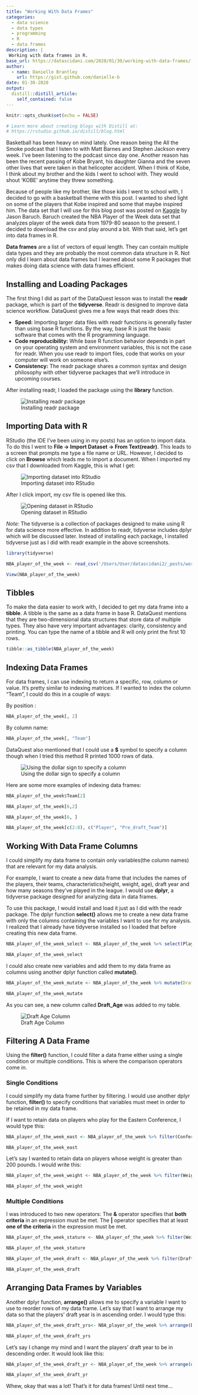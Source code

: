 ```yaml
---
title: "Working With Data Frames"
categories:
  - data science 
  - data types
  - programming
  - R
  - data frames
description: |
 Working with data frames in R.
base_url: https://datascidani.com/2020/01/30/working-with-data-frames/
author:
  - name: Danielle Brantley
    url: https://gist.github.com/danielle-b
date: 01-30-2020
output:
  distill::distill_article:
    self_contained: false
---
```

<style>
    pre code {
      white-space: pre-wrap;
    }
</style>

```r
knitr::opts_chunk$set(echo = FALSE)

# Learn more about creating blogs with Distill at:
# https://rstudio.github.io/distill/blog.html

```

Basketball has been heavy on mind lately. One reason being the All the Smoke podcast that I listen to with Matt Barnes and Stephen Jackson every week. I’ve been listening to the podcast since day one. Another reason has been the recent passing of Kobe Bryant, his daughter Gianna and the seven other lives that were taken in that helicopter accident. When I think of Kobe, I think about my brother and the kids I went to school with. They would shout ‘KOBE’ anytime they threw something. 

Because of people like my brother, like those kids I went to school with, I decided to go with a basketball theme with this post. I wanted to shed light on some of the players that Kobe inspired and some that maybe inspired him. The data set that I will use for this blog post was posted on [Kaggle](https://www.kaggle.com/jacobbaruch/nba-player-of-the-week/data) by Jason Baruch. Baruch created the NBA Player of the Week data set that analyzes player of the week data from 1979-80 season to the present. I decided to download the csv and play around a bit. With that said, let’s get into data frames in R.

**Data frames** are a list of vectors of equal length. They can contain multiple data types and they are probably the most common data structure in R. Not only did I learn about data frames but I learned about some R packages that makes doing data science with data frames efficient.

## Installing and Loading Packages

The first thing I did as part of the DataQuest lesson was to install the **readr** package, which is part of the **tidyverse**. Readr is designed to improve data science workflow. DataQuest gives me a few ways that readr does this:

- **Speed:** Importing larger data files with readr functions is generally faster than using base R functions. By the way, base R is just the basic software that comes with the R programming language.
- **Code reproducibility:** While base R function behavior depends in part on your operating system and environment variables, this is not the case for readr. When you use readr to import files, code that works on your computer will work on someone else’s.
- **Consistency:** The readr package shares a common syntax and design philosophy with other tidyverse packages that we’ll introduce in upcoming courses.

After installing readr, I loaded the package using the **library** function. 

![Installing readr package](install_load_packages.png)

## Importing Data with R

RStudio (the IDE I’ve been using in my posts) has an option to import data. To do this I went to **File -> Import Dataset -> From Text(readr)**. This leads to a screen that prompts me type a file name or URL. However, I decided to click on **Browse** which leads me to import a document. When I imported my csv that I downloaded from Kaggle, this is what I get:

![Importing dataset into RStudio](import-screen.png)

After I click import, my csv file is opened like this.

![Opening dataset in RStudio](open-file.png)

*Note:* The tidyverse is a collection of packages designed to make using R for data science more effective. In addition to readr, tidyverse includes dplyr which will be discussed later. Instead of installing each package, I installed tidyverse just as I did with readr example in the above screenshots.

```r
library(tidyverse)

NBA_player_of_the_week <- read_csv('/Users/User/datascidani2/_posts/working_with_dataframes 01-30-20/NBA_player_of_the_week.csv')

```

```r
View(NBA_player_of_the_week)
```

## Tibbles

To make the data easier to work with, I decided to get my data frame into a **tibble**. A tibble is the same as a data frame in base R. DataQuest mentions that they are two-dimensional data structures that store data of multiple types. They also have very important advantages: clarity, consistency and printing. You can type the name of a tibble and R will only print the first 10 rows.

```r
tibble::as_tibble(NBA_player_of_the_week)
```

## Indexing Data Frames

For data frames, I can use indexing to return a specific, row, column or value. It’s pretty similar to indexing matrices. If I wanted to index the column “Team”, I could do this in a couple of ways:

By position :

```r
NBA_player_of_the_week[, 2]
```

By column name:

```r
NBA_player_of_the_week[, "Team"]
```

DataQuest also mentioned that I could use a **$** symbol to specify a column though when I tried this method R printed 1000 rows of data.

![Using the dollar sign to specify a column](index-dataframe-method-3.png)

Here are some more examples of indexing data frames:

```r
NBA_player_of_the_week$Team[2]
```

```r
NBA_player_of_the_week[6,2]
```

```r
NBA_player_of_the_week[6, ]
```

```r
NBA_player_of_the_week[c(2:8), c("Player", "Pre_draft_Team")]
```

## Working With Data Frame Columns
I could simplify my data frame to contain only variables(the column names) that are relevant for my data analysis.

For example, I want to create a new data frame that includes the names of the players, their teams, characteristics(height, weight, age), draft year and how many seasons they’ve played in the league. I would use **dplyr**, a tidyverse package designed for analyzing data in data frames.

To use this package, I would install and load it just as I did with the readr package. The dplyr function **select()** allows me to create a new data frame with only the columns containing the variables I want to use for my analysis. I realized that I already have tidyverse installed so I loaded that before creating this new data frame.

```r
NBA_player_of_the_week_select <- NBA_player_of_the_week %>% select(Player, Team, Position, Height, Weight, Age, Draft_Year, Seasons_in_league)

NBA_player_of_the_week_select
```

I could also create new variables and add them to my data frame as columns using another dplyr function called **mutate()**.

```r
NBA_player_of_the_week_mutate <- NBA_player_of_the_week %>% mutate(Draft_Age = Age-(2020-Draft_Year))

NBA_player_of_the_week_mutate
```

As you can see, a new column called **Draft_Age** was added to my table.

![Draft Age Column](draft-age.png)

## Filtering A Data Frame

Using the **filter()** function, I could filter a data frame either using a single condition or multiple conditions. This is where the comparison operators come in.

### Single Conditions

I could simplify my data frame further by filtering. I would use another dplyr function, **filter()** to specify conditions that variables must meet in order to be retained in my data frame.

If I want to retain data on players who play for the Eastern Conference, I would type this:

```r
NBA_player_of_the_week_east <- NBA_player_of_the_week %>% filter(Conference == "East")

NBA_player_of_the_week_east
```

Let’s say I wanted to retain data on players whose weight is greater than 200 pounds. I would write this:

```r
NBA_player_of_the_week_weight <- NBA_player_of_the_week %>% filter(Weight > 200)

NBA_player_of_the_week_weight
```

### Multiple Conditions

I was introduced to two new operators: The **&** operator specifies that **both criteria** in an expression must be met. The **|** operator specifies that at least **one of the criteria** in the expression must be met.

```r
NBA_player_of_the_week_stature <- NBA_player_of_the_week %>% filter(Weight > 200 & Height > "6'5")

NBA_player_of_the_week_stature
```

```r
NBA_player_of_the_week_draft <- NBA_player_of_the_week %>% filter(Draft_Year > 2014 | Seasons_in_league <= 5)

NBA_player_of_the_week_draft
```

## Arranging Data Frames by Variables

Another dplyr function, **arrange()** allows me to specify a variable I want to use to reorder rows of my data frame. Let’s say that I want to arrange my data so that the players’ draft year is in ascending order. I would type this:

```r
NBA_player_of_the_week_draft_yrs<- NBA_player_of_the_week %>% arrange(Draft_Year)

NBA_player_of_the_week_draft_yrs
```

Let’s say I change my mind and I want the players’ draft year to be in descending order. It would look like this:

```r
NBA_player_of_the_week_draft_yr <- NBA_player_of_the_week %>% arrange(desc(Draft_Year))

NBA_player_of_the_week_draft_yr
```

Whew, okay that was a lot! That’s it for data frames! Until next time...